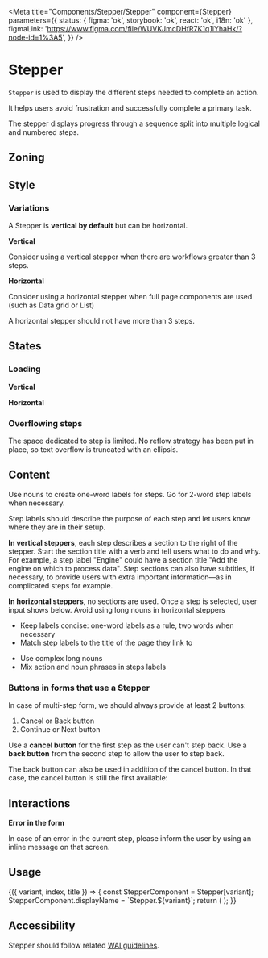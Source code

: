 

<Meta
	title="Components/Stepper/Stepper"
	component={Stepper}
	parameters={{
		status: { figma: 'ok', storybook: 'ok', react: 'ok', i18n: 'ok' },
		figmaLink: 'https://www.figma.com/file/WUVKJmcDHfR7K1q1lYhaHk/?node-id=1%3A5',
	}}
/>

# Stepper

`Stepper` is used to display the different steps needed to complete an action.

It helps users avoid frustration and successfully complete a primary task.

The stepper displays progress through a sequence split into multiple logical and numbered steps.

## Zoning

<FigmaImage
	src="https://www.figma.com/file/qc8oUSyVJM67gSsbTShftt/%F0%9F%93%90-Zoning?node-id=952%3A230"
	alt="zoning image for the stepper"
/>

## Style

### Variations

A Stepper is **vertical by default** but can be horizontal.

**Vertical**

Consider using a vertical stepper when there are workflows greater than 3 steps.

<FigmaImage
	src="https://www.figma.com/file/WUVKJmcDHfR7K1q1lYhaHk/Stepper?node-id=1809%3A47231"
	alt="Mockup of a vertical stepper"
/>

<Canvas>
	<Story story={Stories.Vertical} />
</Canvas>

**Horizontal**

Consider using a horizontal stepper when full page components are used (such as Data grid or List)

A horizontal stepper should not have more than 3 steps.

<FigmaImage
	src="https://www.figma.com/file/WUVKJmcDHfR7K1q1lYhaHk/Stepper?node-id=1809%3A47229"
	alt="Mockup of a horizontal stepper"
/>

<Canvas>
	<Story story={Stories.Horizontal} />
</Canvas>

## States

### Loading

**Vertical**

<Canvas>
	<Story story={Stories.VerticalLoading} />
</Canvas>

**Horizontal**

<Canvas>
	<Story story={Stories.HorizontalLoading} />
</Canvas>

### Overflowing steps

The space dedicated to step is limited. No reflow strategy has been put in place, so text overflow is truncated with an ellipsis.

<Canvas>
	<Story story={Stories.Overflows} />
</Canvas>

## Content

Use nouns to create one-word labels for steps. Go for 2-word step labels when necessary.

Step labels should describe the purpose of each step and let users know where they are in their setup.

**In vertical steppers**, each step describes a section to the right of the stepper. Start the section title with a verb and tell users what to do and why. For example, a step label "Engine" could have a section title "Add the engine on which to process data".
Step sections can also have subtitles, if necessary, to provide users with extra important information—as in complicated steps for example.

**In horizontal steppers**, no sections are used. Once a step is selected, user input shows below. Avoid using long nouns in horizontal steppers

<Use>
	<Use.Do>
		<ul>
			<li>Keep labels concise: one-word labels as a rule, two words when necessary</li>
			<li>Match step labels to the title of the page they link to</li>
		</ul>
	</Use.Do>
	<Use.Dont>
		<ul>
			<li>Use complex long nouns</li>
			<li>Mix action and noun phrases in steps labels</li>
		</ul>
	</Use.Dont>
</Use>

### Buttons in forms that use a Stepper

In case of multi-step form, we should always provide at least 2 buttons:

1. Cancel or Back button
2. Continue or Next button

Use a **cancel button** for the first step as the user can't step back. Use a **back button** from the second step to allow the user to step back.

<FigmaImage
	src="https://www.figma.com/file/WUVKJmcDHfR7K1q1lYhaHk/Stepper?node-id=115%3A0"
	alt="buttons mutli step form example"
/>

The back button can also be used in addition of the cancel button. In that case, the cancel button is still the first available:

<FigmaImage
	src="https://www.figma.com/file/WUVKJmcDHfR7K1q1lYhaHk/Stepper?node-id=1808%3A47056"
	alt="cancel and back buttons for multi step form"
/>

## Interactions

**Error in the form**

In case of an error in the current step, please inform the user by using an inline message on that screen.

## Usage

<Canvas>
	<Story
		name="usage"
		args={{
			variant: 'Vertical',
		}}
		argTypes={{
			variant: {
				description: 'Stepper variation',
				control: {
					type: 'select',
					options: ['Vertical', 'Horizontal'],
				},
			},
		}}
	>
		{({ variant, index, title }) => {
			const StepperComponent = Stepper[variant];
			StepperComponent.displayName = `Stepper.${variant}`;
			return (
				<StepperComponent>
					<Stepper.Step.Validated title="Validated" />
					<Stepper.Step.InProgress title="In progress" />
					<Stepper.Step.Enabled title="Enabled" />
				</StepperComponent>
			);
		}}
	</Story>
</Canvas>

<ArgsTable story="usage" />

## Accessibility

Stepper should follow related [WAI guidelines](https://www.w3.org/WAI/tutorials/forms/multi-page/).
